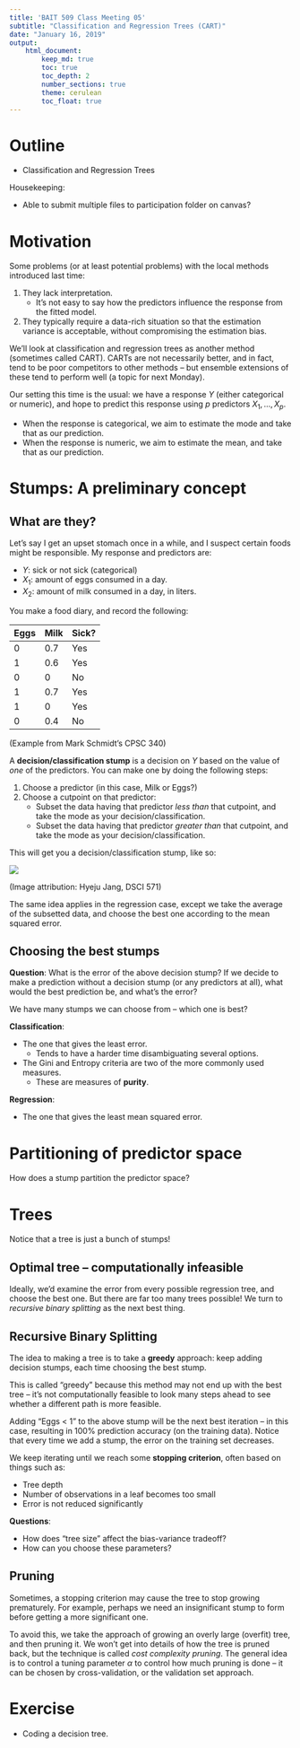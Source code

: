```yaml
---
title: 'BAIT 509 Class Meeting 05'
subtitle: "Classification and Regression Trees (CART)"
date: "January 16, 2019"
output: 
    html_document:
        keep_md: true
        toc: true
        toc_depth: 2
        number_sections: true
        theme: cerulean
        toc_float: true
---
```


# Outline

- Classification and Regression Trees

Housekeeping:

- Able to submit multiple files to participation folder on canvas?

# Motivation

Some problems (or at least potential problems) with the local methods introduced last time:

1. They lack interpretation.
    - It's not easy to say how the predictors influence the response from the fitted model.
2. They typically require a data-rich situation so that the estimation variance is acceptable, without compromising the estimation bias. 

We'll look at classification and regression trees as another method (sometimes called CART). CARTs are not necessarily better, and in fact, tend to be poor competitors to other methods -- but ensemble extensions of these tend to perform well (a topic for next Monday). 

Our setting this time is the usual: we have a response $Y$ (either categorical or numeric), and hope to predict this response using $p$ predictors $X_1,\ldots,X_p$. 

- When the response is categorical, we aim to estimate the mode and take that as our prediction.
- When the response is numeric, we aim to estimate the mean, and take that as our prediction. 

# Stumps: A preliminary concept

## What are they?

Let's say I get an upset stomach once in a while, and I suspect certain foods might be responsible. My response and predictors are:

- $Y$: sick or not sick (categorical)
- $X_1$: amount of eggs consumed in a day.
- $X_2$: amount of milk consumed in a day, in liters. 

You make a food diary, and record the following:

| Eggs | Milk | Sick? |
|------|------|-------|
| 0    | 0.7  | Yes   |
| 1    | 0.6  | Yes   |
| 0    | 0    | No    |
| 1    | 0.7  | Yes   |
| 1    | 0    | Yes   |
| 0    | 0.4  | No    |

(Example from Mark Schmidt's CPSC 340)

A __decision/classification stump__ is a decision on $Y$ based on the value of _one_ of the predictors. You can make one by doing the following steps:

1. Choose a predictor (in this case, Milk or Eggs?)
2. Choose a cutpoint on that predictor:
    - Subset the data having that predictor _less than_ that cutpoint, and take the mode as your decision/classification.
    - Subset the data having that predictor _greater than_ that cutpoint, and take the mode as your decision/classification.

This will get you a decision/classification stump, like so:

![](cm05-trees_files/stump.png)

(Image attribution: Hyeju Jang, DSCI 571)

The same idea applies in the regression case, except we take the average of the subsetted data, and choose the best one according to the mean squared error. 

## Choosing the best stumps

__Question__: What is the error of the above decision stump? If we decide to make a prediction without a decision stump (or any predictors at all), what would the best prediction be, and what's the error?

We have many stumps we can choose from -- which one is best?

__Classification__:

- The one that gives the least error.
    - Tends to have a harder time disambiguating several options.
- The Gini and Entropy criteria are two of the more commonly used measures.
    - These are measures of __purity__.
    
__Regression__:

- The one that gives the least mean squared error. 

# Partitioning of predictor space

How does a stump partition the predictor space?

# Trees

Notice that a tree is just a bunch of stumps!

## Optimal tree -- computationally infeasible

Ideally, we'd examine the error from every possible regression tree, and choose the best one. But there are far too many trees possible! We turn to _recursive binary splitting_ as the next best thing. 

## Recursive Binary Splitting

The idea to making a tree is to take a __greedy__ approach: keep adding decision stumps, each time choosing the best stump.

This is called "greedy" because this method may not end up with the best tree -- it's not computationally feasible to look many steps ahead to see whether a different path is more feasible. 

Adding "Eggs < 1" to the above stump will be the next best iteration -- in this case, resulting in 100% prediction accuracy (on the training data). Notice that every time we add a stump, the error on the training set decreases. 

We keep iterating until we reach some __stopping criterion__, often based on things such as:

- Tree depth
- Number of observations in a leaf becomes too small
- Error is not reduced significantly

__Questions__: 

- How does "tree size" affect the bias-variance tradeoff?
- How can you choose these parameters?

## Pruning

Sometimes, a stopping criterion may cause the tree to stop growing prematurely. For example, perhaps we need an insignificant stump to form before getting a more significant one.

To avoid this, we take the approach of growing an overly large (overfit) tree, and then pruning it. We won't get into details of how the tree is pruned back, but the technique is called _cost complexity pruning_. The general idea is to control a tuning parameter $\alpha$ to control how much pruning is done -- it can be chosen by cross-validation, or the validation set approach.

# Exercise

- Coding a decision tree.